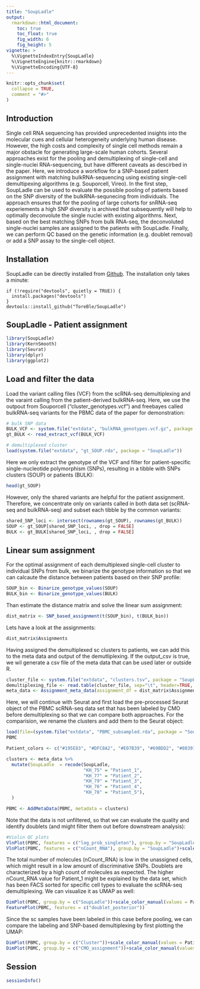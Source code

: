 ```yaml
---
title: "SoupLadle"
output:
  rmarkdown::html_document:
    toc: true
    toc_float: true
    fig_width: 6 
    fig_height: 5 
vignette: >
  %\VignetteIndexEntry{SoupLadle}
  %\VignetteEngine{knitr::rmarkdown}
  %\VignetteEncoding{UTF-8}
---
```


```r
knitr::opts_chunk$set(
  collapse = TRUE,
  comment = "#>"
)
```

## Introduction
Single cell RNA sequencing has provided unprecedented insights into the  molecular cues and cellular heterogeneity underlying human disease. However, the high costs and complexity of single cell methods remain a major obstacle for generating large-scale human cohorts.
Several approaches exist for the pooling and demultiplexing of single-cell and single-nuclei RNA-sequencing, but have different caveats as descirbed in the paper.
Here, we introduce a workflow for a SNP-based patient assignment with matching bulkRNA-sequencing using existing single-cell demultipexing algorithms (e.g. Souporcell, Vireo).
In the first step, SoupLadle can be used to evaluate the possible pooling of patients based on the SNP diversity of the bulkRNA-sequnecing from individuals. The approach ensures that for the pooling of large cohorts for snRNA-seq experiements a high SNP diversity is archived that subsequently will help to optimally deconvolute the single nuclei with existing algorithms. Next, based on the best matching SNPs from bulk RNA-seq, the deconvoluted single-nuclei samples are assigned to the patients with SoupLadle. Finally, we can perform QC based on the genetic information (e.g. doublet removal) or add a SNP assay to the single-cell object.

## Installation
SoupLadle can be directly installed from [Github](https://github.com/ToreBle/SoupLadle#installation). The installation only takes a minute:
```{}
if (!require("devtools", quietly = TRUE)) {
  install.packages("devtools")
}
devtools::install_github("ToreBle/SoupLadle")
```

## SoupLadle - Patient assignment
```r
library(SoupLadle)
library(KernSmooth)
library(Seurat)
library(dplyr)
library(ggplot2)
```

## Load and filter the data
Load the variant calling files (VCF) from the scRNA-seq demultiplexing and the varaint calling from the patient-derived bulkRNA-seq. Here, we use the outpout from Souporcell ("cluster_genotypes.vcf") and freebayes called bulkRNA-seq variants for the PBMC data of the paper for demonstration:
```r
# bulk SNP data
BULK_VCF <- system.file("extdata", "bulkRNA_genotypes.vcf.gz", package = "SoupLadle")
gt_BULK <- read_extract_vcf(BULK_VCF)

# demultiplexed cluster
load(system.file("extdata", "gt_SOUP.rda", package = "SoupLadle"))
```

Here we only extract the genotype of the VCF and filter for patient-specific single-nucleotide polymorphism (SNPs), resulting in a tibble with SNPs clusters (SOUP) or patients (BULK):
```r
head(gt_SOUP)
```

However, only the shared variants are helpful for the patient assignment. Therefore, we concentrate only on variants called in both data set (scRNA-seq and bulkRNA-seq) and subset each tibble by the common variants:

```r
shared_SNP_loci <- intersect(rownames(gt_SOUP), rownames(gt_BULK))
SOUP <- gt_SOUP[shared_SNP_loci, , drop = FALSE]
BULK <- gt_BULK[shared_SNP_loci, , drop = FALSE]
```

## Linear sum assignment
For the optimal assignment of each demultiplexed single-cell cluster to individual SNPs from bulk, we binarize the genotype information so that we can calcaute the distance between patients based on their SNP profile: 
```r
SOUP_bin <- Binarize_genotype_values(SOUP)
BULK_bin <- Binarize_genotype_values(BULK)
```

Than estimate the distance matrix and solve the linear sum assignment:
```r
dist_matrix <- SNP_based_assignment(t(SOUP_bin), t(BULK_bin))
```

Lets have a look at the assignments:
```r
dist_matrix$Assignments
```

Having assigned the demultiplexed sc clusters to patients, we can add this to the meta data and output of the demutliplexing. If the output_csv is true, we wil generate a csv file of the meta data that can be used later or outside R.
```r
cluster_file <- system.file("extdata", "clusters.tsv", package = "SoupLadle")
demultiplexing_file <- read.table(cluster_file, sep="\t", header=TRUE, row.names=1)
meta_data <- Assignment_meta_data(assignment_df = dist_matrix$Assignments, clusters = demultiplexing_file, output_csv = TRUE, output_file = "SoupLadle_Assignments.csv")
```

Here, we will continue with Seurat and first load the pre-processed Seurat object of the PBMC scRNA-seq data set that has been labeled by CMO before demultiplexing so that we can compare both approaches. For the comparision, we rename the clusters and add them to the Seurat object:
```r
load(file=(system.file("extdata", "PBMC_subsampled.rda", package = "SoupLadle")))
PBMC
```

```r
Patient_colors <- c("#195E83", "#DFC8A2", "#E07B39", "#69BDD2", "#80391E", "#606060", "gray")

clusters <- meta_data %>%
  mutate(SoupLadle  = recode(SoupLadle,
                             "KH_75" = "Patient_1",
                             "KH_77" = "Patient_2",
                             "KH_79" = "Patient_3",
                             "KH_76" = "Patient_4",
                             "KH_78" = "Patient_5"),
  )

PBMC <- AddMetaData(PBMC, metadata = clusters)
```

Note that the data is not unfiltered, so that we can evaluate the quality and identify doublets (and might filter them out before downstream analysis):
```r
#Violin QC plots
VlnPlot(PBMC, features = c("log_prob_singleton"), group.by = "SoupLadle")+scale_fill_manual(values = Patient_colors)
VlnPlot(PBMC, features = c("nCount_RNA"), group.by = "SoupLadle")+scale_fill_manual(values = Patient_colors)
```

The total number of molecules (nCount_RNA) is low in the unassigned cells, which might result in a low amount of discriminative SNPs. Doublets are characterized by a high count of molecules as expected. The higher nCount_RNA value for Patient_1 might be explained by the data set, which has been FACS sorted for specific cell types to evaluate the scRNA-seq demultiplexing. We can visualize it as UMAP as well:
```r
DimPlot(PBMC, group.by = c("SoupLadle"))+scale_color_manual(values = Patient_colors)
FeaturePlot(PBMC, features = c("doublet_posterior"))
```

Since the sc samples have been labeled in this case before pooling, we can compare the labeling and SNP-based demultiplexing by first plotting the UMAP:
```r
DimPlot(PBMC, group.by = c("Cluster"))+scale_color_manual(values = Patient_colors)
DimPlot(PBMC, group.by = c("CMO_assignment"))+scale_color_manual(values = Patient_colors)
```

## Session
```r
sessionInfo()
```

